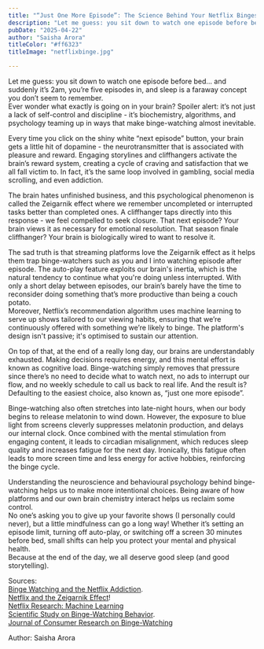 ```yaml
---
title: "“Just One More Episode”: The Science Behind Your Netflix Binges"
description: "Let me guess: you sit down to watch one episode before bed… and suddenly it’s 2am, you’re five episodes in, and sleep is a faraway concept you don’t seem to remember. Ever wonder what exactly is going on in your brain? Spoiler alert: it’s not just a lack of self-control and discipline it’s biochemistry, algorithms, and psychology teaming up in ways that make binge-watching almost inevitable."
pubDate: "2025-04-22"
author: "Saisha Arora"
titleColor: "#ff6323"
titleImage: "netflixbinge.jpg"

---
```

<div class="w-3/4 m-auto mt-12">

Let me guess: you sit down to watch one episode before bed… and suddenly it’s 2am, you’re five episodes in, and sleep is a faraway concept you don’t seem to remember.   
Ever wonder what exactly is going on in your brain? Spoiler alert: it’s not just a lack of self-control and discipline \- it’s biochemistry, algorithms, and psychology teaming up in ways that make binge-watching almost inevitable.

Every time you click on the shiny white “next episode” button, your brain gets a little hit of dopamine \- the neurotransmitter that is associated with pleasure and reward. Engaging storylines and cliffhangers activate the brain’s reward system, creating a cycle of craving and satisfaction that we all fall victim to. In fact, it’s the same loop involved in gambling, social media scrolling, and even addiction.

The brain hates unfinished business, and this psychological phenomenon is called the Zeigarnik effect where we remember uncompleted or interrupted tasks better than completed ones. A cliffhanger taps directly into this response \- we feel compelled to seek closure. That next episode? Your brain views it as necessary for emotional resolution. That season finale cliffhanger? Your brain is biologically wired to want to resolve it.

The sad truth is that streaming platforms love the Zeigarnik effect as it helps them trap binge-watchers such as you and I into watching episode after episode. The auto-play feature exploits our brain's inertia, which is the natural tendency to continue what you're doing unless interrupted. With only a short delay between episodes, our brain’s barely have the time to reconsider doing something that’s more productive than being a couch potato.   
Moreover, Netflix’s recommendation algorithm uses machine learning to serve up shows tailored to our viewing habits, ensuring that we’re continuously offered with something we’re likely to binge. The platform's design isn't passive; it's optimised to sustain our attention.

On top of that, at the end of a really long day, our brains are understandably exhausted. Making decisions requires energy, and this mental effort is known as cognitive load. Binge-watching simply removes that pressure since there’s no need to decide what to watch next, no ads to interrupt our flow, and no weekly schedule to call us back to real life. And the result is? Defaulting to the easiest choice, also known as, “just one more episode”. 

Binge-watching also often stretches into late-night hours, when our body begins to release melatonin to wind down. However, the exposure to blue light from screens cleverly suppresses melatonin production, and delays our internal clock. Once combined with the mental stimulation from engaging content, it leads to circadian misalignment, which reduces sleep quality and increases fatigue for the next day. Ironically, this fatigue often leads to more screen time and less energy for active hobbies, reinforcing the binge cycle.

Understanding the neuroscience and behavioural psychology behind binge-watching helps us to make more intentional choices. Being aware of how platforms and our own brain chemistry interact helps us reclaim some control.   
No one’s asking you to give up your favorite shows (I personally could never), but a little mindfulness can go a long way\! Whether it’s setting an episode limit, turning off auto-play, or switching off a screen 30 minutes before bed, small shifts can help you protect your mental and physical health.  
Because at the end of the day, we all deserve good sleep (and good storytelling). 

Sources:  
[Binge Watching and the Netflix Addiction](https://www.franssenstrategies.com/blog/binge-watching-and-the-netflix-addiction#:~:text=We're%20actually%20tapping%20into,dopamine%20release%20in%20our%20brains).   
[Netflix and the Zeigarnik Effect](https://www.businessworld.in/article/netflix-and-the-zeigarnik-effect-451887#:~:text=Fascinating%2C%20isn't%20it?,Ah%2C%20the%20Zeigarnik%20effect)!   
[Netflix Research: Machine Learning](https://research.netflix.com/research-area/machine-learning)  
[Scientific Study on Binge-Watching Behavior](https://www.sciencedirect.com/science/article/pii/S2405844024038799#:~:text=Both%20abovementioned%20studies%20determined%20that,to%20satisfy%20their%20curiosity%20immediately).  
[Journal of Consumer Research on Binge-Watching](https://www.jcdronline.org/admin/Uploads/Files/670f7db1b02443.15605169.pdf)

Author: Saisha Arora
</div>